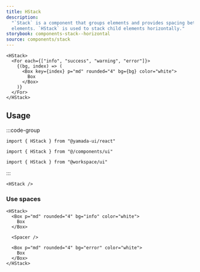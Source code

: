 ```yaml
---
title: HStack
description:
  "`Stack` is a component that groups elements and provides spacing between child
  elements. `HStack` is used to stack child elements horizontally."
storybook: components-stack--horizontal
source: components/stack
---
```


```tsx preview
<HStack>
  <For each={["info", "success", "warning", "error"]}>
    {(bg, index) => (
      <Box key={index} p="md" rounded="4" bg={bg} color="white">
        Box
      </Box>
    )}
  </For>
</HStack>
```

## Usage

:::code-group

```tsx [package]
import { HStack } from "@yamada-ui/react"
```

```tsx [alias]
import { HStack } from "@/components/ui"
```

```tsx [monorepo]
import { HStack } from "@workspace/ui"
```

:::

```tsx
<HStack />
```

### Use spaces

```tsx preview
<HStack>
  <Box p="md" rounded="4" bg="info" color="white">
    Box
  </Box>

  <Spacer />

  <Box p="md" rounded="4" bg="error" color="white">
    Box
  </Box>
</HStack>
```
